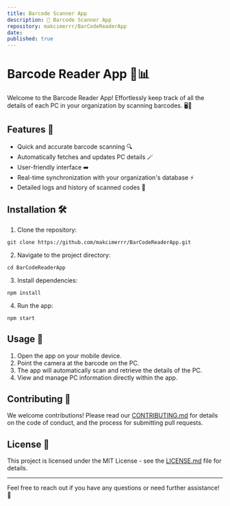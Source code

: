 ```yaml
---
title: Barcode Scanner App
description: 📱 Barcode Scanner App
repository: makcimerrr/BarCodeReaderApp
date:
published: true
---
```


# Barcode Reader App 📱📊

Welcome to the Barcode Reader App! Effortlessly keep track of all the details of each PC in your organization by
scanning barcodes. 🖥️💼

## Features 🚀

- Quick and accurate barcode scanning 🔍
- Automatically fetches and updates PC details 🪄
- User-friendly interface ➡️
- Real-time synchronization with your organization's database ⚡
- Detailed logs and history of scanned codes 📜

## Installation 🛠️

1. Clone the repository:

```
git clone https://github.com/makcimerrr/BarCodeReaderApp.git
```

2. Navigate to the project directory:

```
cd BarCodeReaderApp
```

3. Install dependencies:

```
npm install
```

4. Run the app:

```
npm start
```

## Usage 📖

1. Open the app on your mobile device.
2. Point the camera at the barcode on the PC.
3. The app will automatically scan and retrieve the details of the PC.
4. View and manage PC information directly within the app.

## Contributing 🤝

We welcome contributions! Please read our [CONTRIBUTING.md](CONTRIBUTING.md) for details on the code of conduct, and the
process for submitting pull requests.

## License 📄

This project is licensed under the MIT License - see the [LICENSE.md](LICENSE.md) file for details.

---

Feel free to reach out if you have any questions or need further assistance! 🙌